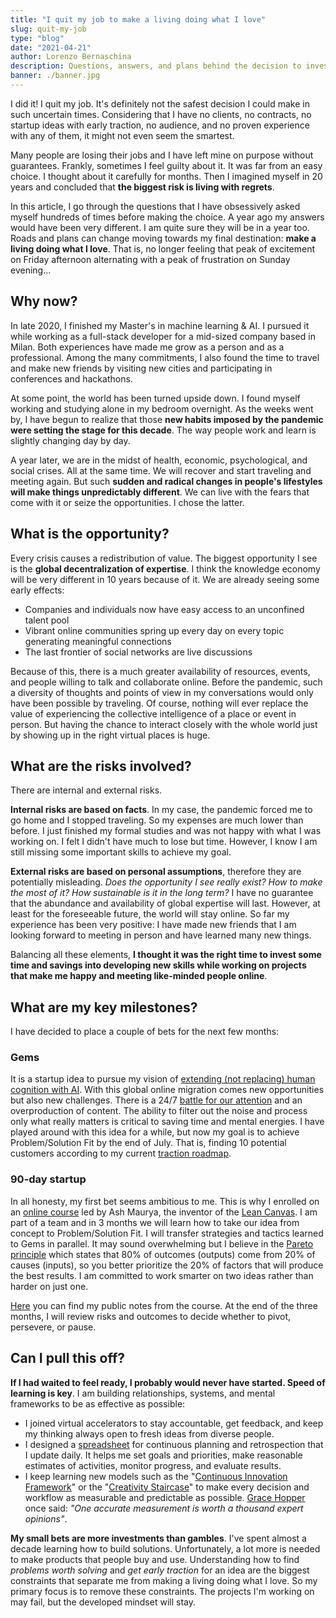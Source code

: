 ```yaml
---
title: "I quit my job to make a living doing what I love"
slug: quit-my-job
type: "blog"
date: "2021-04-21"
author: Lorenzo Bernaschina
description: Questions, answers, and plans behind the decision to invest in my dreams, at least for a while.
banner: ./banner.jpg
---
```


I did it! I quit my job. It's definitely not the safest decision I could make in such uncertain times. Considering that I have no clients, no contracts, no startup ideas with early traction, no audience, and no proven experience with any of them, it might not even seem the smartest.

Many people are losing their jobs and I have left mine on purpose without guarantees. Frankly, sometimes I feel guilty about it. It was far from an easy choice. I thought about it carefully for months. Then I imagined myself in 20 years and concluded that **the biggest risk is living with regrets**. 

In this article, I go through the questions that I have obsessively asked myself hundreds of times before making the choice. A year ago my answers would have been very different. I am quite sure they will be in a year too. Roads and plans can change moving towards my final destination: **make a living doing what I love**. That is, no longer feeling that peak of excitement on Friday afternoon alternating with a peak of frustration on Sunday evening...

## Why now?
In late 2020, I finished my Master's in machine learning & AI. I pursued it while working as a full-stack developer for a mid-sized company based in Milan. Both experiences have made me grow as a person and as a professional. Among the many commitments, I also found the time to travel and make new friends by visiting new cities and participating in conferences and hackathons.

At some point, the world has been turned upside down. I found myself working and studying alone in my bedroom overnight. As the weeks went by, I have begun to realize that those **new habits imposed by the pandemic were setting the stage for this decade**. The way people work and learn is slightly changing day by day.

A year later, we are in the midst of health, economic, psychological, and social crises. All at the same time. We will recover and start traveling and meeting again. But such **sudden and radical changes in people's lifestyles will make things unpredictably different**. We can live with the fears that come with it or seize the opportunities. I chose the latter.

## What is the opportunity?
Every crisis causes a redistribution of value. The biggest opportunity I see is the **global decentralization of expertise**. I think the knowledge economy will be very different in 10 years because of it. We are already seeing some early effects:
- Companies and individuals now have easy access to an unconfined talent pool 
- Vibrant online communities spring up every day on every topic generating meaningful connections
- The last frontier of social networks are live discussions

Because of this, there is a much greater availability of resources, events, and people willing to talk and collaborate online. Before the pandemic, such a diversity of thoughts and points of view in my conversations would only have been possible by traveling. Of course, nothing will ever replace the value of experiencing the collective intelligence of a place or event in person. But having the chance to interact closely with the whole world just by showing up in the right virtual places is huge. 

## What are the risks involved?
There are internal and external risks. 

**Internal risks are based on facts**. In my case, the pandemic forced me to go home and I stopped traveling. So my expenses are much lower than before. I just finished my formal studies and was not happy with what I was working on. I felt I didn't have much to lose but time. However, I know I am still missing some important skills to achieve my goal. 

**External risks are based on personal assumptions**, therefore they are potentially misleading. *Does the opportunity I see really exist? How to make the most of it? How sustainable is it in the long term?* I have no guarantee that the abundance and availability of global expertise will last. However, at least for the foreseeable future, the world will stay online. So far my experience has been very positive: I have made new friends that I am looking forward to meeting in person and have learned many new things.

Balancing all these elements, **I thought it was the right time to invest some time and savings into developing new skills while working on projects that make me happy and meeting like-minded people online**.

## What are my key milestones?
I have decided to place a couple of bets for the next few months:

### Gems
It is a startup idea to pursue my vision of [extending (not replacing) human cognition with AI](https://gemsnotes.app/why). With this global online migration comes new opportunities but also new challenges. There is a 24/7 [battle for our attention](https://gemsnotes.app/blog/attention-economy) and an overproduction of content. The ability to filter out the noise and process only what really matters is critical to saving time and mental energies. I have played around with this idea for a while, but now my goal is to achieve Problem/Solution Fit by the end of July. That is, finding 10 potential customers according to my current [traction roadmap](https://www.notion.so/Traction-roadmap-78246e6afe6b4880aafdd797c989d929).

### 90-day startup
In all honesty, my first bet seems ambitious to me. This is why I enrolled on an [online course](https://leanstack.com/training/90-day-startup) led by Ash Maurya, the inventor of the [Lean Canvas](https://www.notion.so/Lean-Canvas-3b92aae4d47b4241942d7b39722976c9). I am part of a team and in 3 months we will learn how to take our idea from concept to Problem/Solution Fit. I will transfer strategies and tactics learned to Gems in parallel. It may sound overwhelming but I believe in the [Pareto principle](https://en.wikipedia.org/wiki/Pareto_principle) which states that 80% of outcomes (outputs) come from 20% of causes (inputs), so you better prioritize the 20% of factors that will produce the best results. I am committed to work smarter on two ideas rather than harder on just one. 

[Here](https://www.notion.so/90-day-startup-68959c7a8d434f5f9ed94420ad2e297d) you can find my public notes from the course. At the end of the three months, I will review risks and outcomes to decide whether to pivot, persevere, or pause.

## Can I pull this off?
**If I had waited to feel ready, I probably would never have started. Speed of learning is key**. I am building relationships, systems, and mental frameworks to be as effective as possible:
- I joined virtual accelerators to stay accountable, get feedback, and keep my thinking always open to fresh ideas from diverse people.
- I designed a [spreadsheet](/article/5feb11fd7d0c7c0ba5620f4b) for continuous planning and retrospection that I update daily. It helps me set goals and priorities, make reasonable estimates of activities, monitor progress, and evaluate results.
- I keep learning new models such as the "[Continuous Innovation Framework](https://www.notion.so/The-Continuous-Innovation-Framework-d2769cc56322405fb0ffce4191292cf0)" or the "[Creativity Staircase](https://www.notion.so/Creativity-staircase-17241b339247484aa911183b86f712dc)" to make every decision and workflow as measurable and predictable as possible. [Grace Hopper](https://en.wikipedia.org/wiki/Grace_Hopper) once said: *"One accurate measurement is worth a thousand expert opinions"*.

**My small bets are more investments than gambles**. I've spent almost a decade learning how to build solutions. Unfortunately, a lot more is needed to make products that people buy and use. Understanding how to find *problems worth solving* and *get early traction* for an idea are the biggest constraints that separate me from making a living doing what I love. So my primary focus is to remove these constraints. The projects I'm working on may fail, but the developed mindset will stay.
